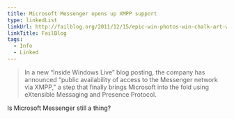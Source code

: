 ```yaml
---
title: Microsoft Messenger opens up XMPP support
type: linkedList
linkUrl: http://failblog.org/2011/12/15/epic-win-photos-win-chalk-art-win/
linkTitle: FailBlog
tags:
  - Info
  - Linked
---
```


> In a new “Inside Windows Live” blog posting, the company has announced “public availability of access to the Messenger network via XMPP,” a step that finally brings Microsoft into the fold using eXtensible Messaging and Presence Protocol.

Is Microsoft Messenger still a thing?
